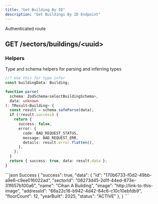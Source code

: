 ```yaml
---
title: "Get Building By ID"
description: "Get Buildings By ID Endpoint"
---
```


<Info>Authenticated route</Info>
## GET /sectors/buildings/\<uuid\>

### Helpers

Type and schema helpers for parsing and inferring types

```ts Building
//? Use this for type infer
const buildingData: Building;
```

```ts selectBuildingSchema
function parse(
  schema: ZodSchema<selectBuildingSchema>,
  data: unknown
): TResult<Building> {
  const result = schema.safeParse(data);
  if (!result.success) {
    return {
      success: false,
      error: {
        code: BAD_REQUEST_STATUS,
        message: BAD_REQUEST_ERR,
        details: result.error.flatten(),
      },
    };
  }
  return { success: true, data: result.data };
}
```

<ResponseExample>
```json Success
{
    "success": true,
    "data": {
            "id": "170b6733-f0d2-49bb-a9e6-c9ee016022ad",
            "sectorId": "08273d45-2d1f-44ed-873e-31f657b100a6",
            "name": "Cihan A Building",
            "image": "http://link-to-this-image",
            "addressId": "66a22c16-b942-4d42-84c6-c10c10ebfdb9",
            "floorCount": 12,
            "yearBuilt": 2025,
            "status": "ACTIVE"
        },
}
```
</ResponseExample>
